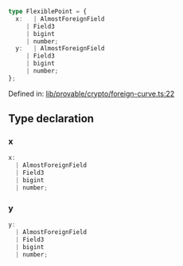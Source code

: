 ```ts
type FlexiblePoint = {
  x:   | AlmostForeignField
     | Field3
     | bigint
     | number;
  y:   | AlmostForeignField
     | Field3
     | bigint
     | number;
};
```

Defined in: [lib/provable/crypto/foreign-curve.ts:22](https://github.com/o1-labs/o1js/blob/df1ff77af12d7cbbed4a6167f02815fad4f0dceb/src/lib/provable/crypto/foreign-curve.ts#L22)

## Type declaration

### x

```ts
x: 
  | AlmostForeignField
  | Field3
  | bigint
  | number;
```

### y

```ts
y: 
  | AlmostForeignField
  | Field3
  | bigint
  | number;
```
